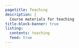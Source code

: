```yaml
---
pagetitle: Teaching
description: |
  Course materials for teaching
title-block-banner: true
listing:
  contents: teaching
  feed: true
---
```


